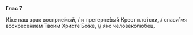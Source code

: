 **Глас 7**

И́же наш зрак восприе́мый, / и претерпе́вый Крест пло́тски, / спаси́ мя воскресе́нием Твои́м Христе́ Бо́же, // я́ко человеколю́бец.
